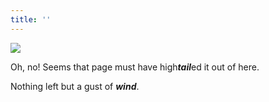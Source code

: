 ```yaml
---
title: ''
---
```


:::{.column-page}
![](index_images/tailwinds_logo.png)
:::

Oh, no! Seems that page must have high***tail***ed it out of here.

Nothing left but a gust of ***wind***.
